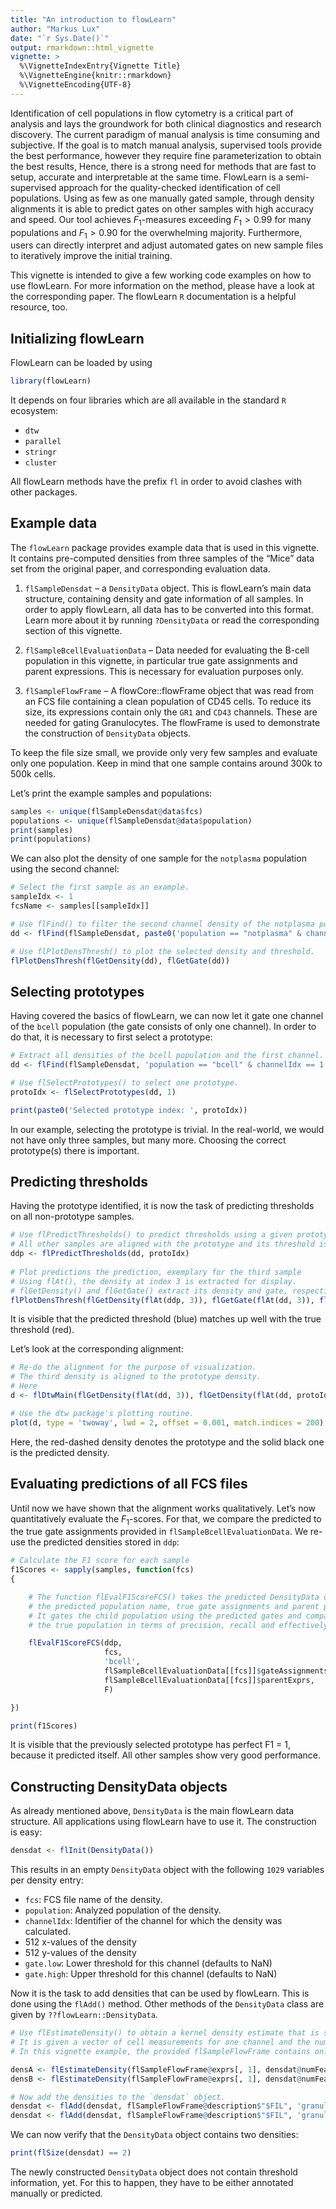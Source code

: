```yaml
---
title: "An introduction to flowLearn"
author: "Markus Lux"
date: "`r Sys.Date()`"
output: rmarkdown::html_vignette
vignette: >
  %\VignetteIndexEntry{Vignette Title}
  %\VignetteEngine{knitr::rmarkdown}
  %\VignetteEncoding{UTF-8}
---
```


Identification of cell populations in flow cytometry is a critical part of analysis and lays the
groundwork for both clinical diagnostics and research discovery. The current paradigm of manual
analysis is time consuming and subjective. If the goal is to match manual analysis, supervised
tools provide the best performance, however they require fine parameterization to obtain the best
results, Hence, there is a strong need for methods that are fast to setup, accurate and
interpretable at the same time. FlowLearn is a semi-supervised approach for the quality-checked
identification of cell populations. Using as few as one manually gated sample, through density
alignments it is able to predict gates on other samples with high accuracy and speed. Our tool
achieves $F_1$-measures exceeding $F_1 > 0.99$ for many populations and $F_1 > 0.90$ for the
overwhelming majority. Furthermore, users can directly interpret and adjust automated gates on new
sample files to iteratively improve the initial training.

This vignette is intended to give a few working code examples on how to use flowLearn. For more
information on the method, please have a look at the corresponding paper. The flowLearn `R`
documentation is a helpful resource, too.

## Initializing flowLearn

FlowLearn can be loaded by using 

```r
library(flowLearn)
```

It depends on four libraries which are all available in the standard `R` ecosystem: 

* `dtw`
* `parallel`
* `stringr`
* `cluster`

All flowLearn methods have the prefix `fl` in order to avoid clashes with other packages.

## Example data

The `flowLearn` package provides example data that is used in this vignette. It contains
pre-computed densities from three samples of the "Mice" data set from the original paper, and
corresponding evaluation data.

1. `flSampleDensdat` -- a `DensityData` object. This is flowLearn's main data structure, containing
   density and gate information of all samples. In order to apply flowLearn, all data has to be
   converted into this format. Learn more about it by running `?DensityData` or read the
   corresponding section of this vignette.

2. `flSampleBcellEvaluationData` -- Data needed for evaluating the B-cell population in this
   vignette, in particular true gate assignments and parent expressions. This is necessary for
   evaluation purposes only.

3. `flSampleFlowFrame` -- A flowCore::flowFrame object that was read from an FCS file containing a
   clean population of CD45 cells. To reduce its size, its expressions contain only the `GR1` and
   `CD43` channels. These are needed for gating Granulocytes. The flowFrame is used to demonstrate
   the construction of `DensityData` objects.

To keep the file size small, we provide only very few samples and evaluate only one population. Keep
in mind that one sample contains around 300k to 500k cells.

Let's print the example samples and populations:

```r
samples <- unique(flSampleDensdat@data$fcs)
populations <- unique(flSampleDensdat@data$population)
print(samples)
print(populations)
```

We can also plot the density of one sample for the `notplasma` population using the second channel:

```r
# Select the first sample as an example.
sampleIdx <- 1
fcsName <- samples[[sampleIdx]]

# Use flFind() to filter the second channel density of the notplasma population with the given sample.
dd <- flFind(flSampleDensdat, paste0('population == "notplasma" & channelIdx == 2 & fcs == "', fcsName, '"'))

# Use flPlotDensThresh() to plot the selected density and threshold.
flPlotDensThresh(flGetDensity(dd), flGetGate(dd))
```

## Selecting prototypes

Having covered the basics of flowLearn, we can now let it gate one channel of the `bcell` population
(the gate consists of only one channel). In order to do that, it is necessary to first select a
prototype:

```r
# Extract all densities of the bcell population and the first channel.
dd <- flFind(flSampleDensdat, 'population == "bcell" & channelIdx == 1')

# Use flSelectPrototypes() to select one prototype.
protoIdx <- flSelectPrototypes(dd, 1)

print(paste0('Selected prototype index: ', protoIdx))
```

In our example, selecting the prototype is trivial. In the real-world, we would not have only three
samples, but many more. Choosing the correct prototype(s) there is important.

## Predicting thresholds

Having the prototype identified, it is now the task of predicting thresholds on all non-prototype
samples.

```r
# Use flPredictThresholds() to predict thresholds using a given prototype
# All other samples are aligned with the prototype and its threshold is transferred.
ddp <- flPredictThresholds(dd, protoIdx)
                       
# Plot predictions the prediction, exemplary for the third sample
# Using flAt(), the density at index 3 is extracted for display.
# flGetDensity() and flGetGate() extract its density and gate, respectively.
flPlotDensThresh(flGetDensity(flAt(ddp, 3)), flGetGate(flAt(dd, 3)), flGetGate(flAt(ddp, 3)))
```

It is visible that the predicted threshold (blue) matches up well with the true threshold (red).

Let's look at the corresponding alignment:

```r
# Re-do the alignment for the purpose of visualization.
# The third density is aligned to the prototype density.
# Here 
d <- flDtwMain(flGetDensity(flAt(dd, 3)), flGetDensity(flAt(dd, protoIdx)))

# Use the dtw package's plotting routine.
plot(d, type = 'twoway', lwd = 2, offset = 0.001, match.indices = 200)
```

Here, the red-dashed density denotes the prototype and the solid black one is the predicted density.

## Evaluating predictions of all FCS files

Until now we have shown that the alignment works qualitatively. Let's now quantitatively evaluate
the $F_1$-scores. For that, we compare the predicted to the true gate assignments provided in
`flSampleBcellEvaluationData`. We re-use the predicted densities stored in `ddp`:

```r
# Calculate the F1 score for each sample
f1Scores <- sapply(samples, function(fcs) 
{

	# The function flEvalF1ScoreFCS() takes the predicted DensityData object, an FCS sample name, 
	# the predicted population name, true gate assignments and parent population expressions.
	# It gates the child population using the predicted gates and compares the result to 
	# the true population in terms of precision, recall and effectively F1 score.

	flEvalF1ScoreFCS(ddp, 
					 fcs, 
					 'bcell', 
					 flSampleBcellEvaluationData[[fcs]]$gateAssignments, 
					 flSampleBcellEvaluationData[[fcs]]$parentExprs, 
					 F)

})

print(f1Scores)
```

It is visible that the previously selected prototype has perfect F1 = 1, because it predicted itself. 
All other samples show very good performance.

## Constructing DensityData objects

As already mentioned above, `DensityData` is the main flowLearn data structure. All applications
using flowLearn have to use it. The construction is easy:

```r
densdat <- flInit(DensityData())
```

This results in an empty `DensityData` object with the following `1029` variables per density entry:

* `fcs`: FCS file name of the density.
* `population`: Analyzed population of the density.
* `channelIdx`: Identifier of the channel for which the density was calculated.
* 512 x-values of the density
* 512 y-values of the density
* `gate.low`: Lower threshold for this channel (defaults to NaN)
* `gate.high`: Upper threshold for this channel (defaults to NaN)

Now it is the task to add densities that can be used by flowLearn. This is done using the `flAdd()`
method. Other methods of the `DensityData` class are given by `??flowLearn::DensityData`.

```r
# Use flEstimateDensity() to obtain a kernel density estimate that is smooth.
# It is given a vector of cell measurements for one channel and the number of density features.
# In this vignette example, the provided flSampleFlowFrame contains only two channels. 

densA <- flEstimateDensity(flSampleFlowFrame@exprs[, 1], densdat@numFeatures)
densB <- flEstimateDensity(flSampleFlowFrame@exprs[, 1], densdat@numFeatures)

# Now add the densities to the `densdat` object.
densdat <- flAdd(densdat, flSampleFlowFrame@description$"$FIL", 'granulocytepre', 1, densA$x, densA$y)
densdat <- flAdd(densdat, flSampleFlowFrame@description$"$FIL", 'granulocytepre', 2, densB$x, densB$y)
```

We can now verify that the `DensityData` object contains two densities:

```r
print(flSize(densdat) == 2)
```

The newly constructed `DensityData` object does not contain threshold information, yet. For this to
happen, they have to be either annotated manually or predicted.